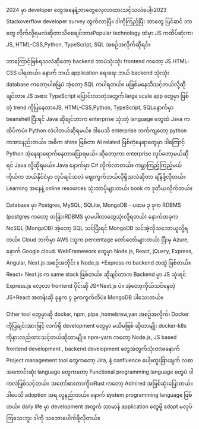 2024 မှာ developer တွေအနေနဲ့ဘာတွေလေ့လာထားသင့်သလဲပေါ့။2023 Stackoverflow developer survey ထွက်လာပြီ။ ဒါကိုကြည့်ပြီး ဘာတွေ ပြင်ဆင် ဘာတွေ လိုက်လို့ရမလဲဆိုတာသိစေချင်တာ။Popular technology ထဲမှာ JS ကထိပ်ဆုံးက၊  JS, HTML-CSS,Python, TypeScript, SQL အစဉ်အလိုက်ဆိုရင်။&#x20;

ဘာကြောင့်ဖြစ်ရသလဲဆိုတော့ backend ဘာပဲသုံးသုံး frontend ကတော့ JS HTML-CSS ပါရတယ်။ နောက် ဘယ် application ရေးရေး ဘယ် backend သုံးသုံး database ကတော့ပါစမြဲပဲ အဲ့တော့ SQL ကပါရတယ်။ မဖြစ်မနေသိသင့်တယ်လို့ဆိုချင်တာ။ JS အစား TypeScript ပြောင်းလာတဲ့အတွက် large scale app တွေမှာ ဖြစ်တဲ့ trend ကိုပြနေတာ။JS, HTML-CSS,Python, TypeScript, SQL‌နောက်မှာ beanshell ပြီးရင် Java ဆိုချင်တာက enterprise သုံးတဲ့ language တွေထဲ Java ကထိပ်ကပဲ။ Python လဲပါတယ်ဆိုရမယ်။ ဒါပေသိ enterprise ဘက်ကျတော့ python ကအားနည်းတယ်။ အဓိက shine ဖြစ်တာ AI related ဖြစ်တဲ့နေရာတွေမှာ ဒါကြောင့် Python အဲ့နေရာရောက်နေတာပြောရမယ်။ ဆိုတော့ကာ enterprise လုပ်တော့မယ်ဆိုရင် Java လို့ဆိုရမယ်။ Java နောက်မှာ C# လိုက်လာတယ်။ ကမ္ဘာကြည့်ကြည့်မယ် ကိုယ်က ဘယ်နိုင်ငံမှာ လုပ်ချင်သလဲ ဈေးကွက်ဘယ်လိုရှိသလဲဆိုတာ ချိန်ဖို့လိုတယ်။Learning အနေနဲ့ online resources သုံးတာပိုများတယ်၊ book က ဒုတိယလိုက်တယ်။

Database မှာ Postgres, MySQL, SQLite, MongoDB - ပထမ ၃ ခုက RDBMS (postgres ကတော့ တခြားRDBMS မှာမပါတာတွေသုံးလို့ရတယ်) နောက်တခုက NoSQL (MongoDB) အဲ့တော့ SQL သင်ပြီးရင် MongoDB သင်အဲ့လိုသဘောယူလို့ရတယ်။ Cloud ဘက်မှာ AWS (သူက percentage တော်တော်များတယ်) ပြီးမှ Azure, နောက် Google cloud. WebFramework တွေမှာ Node.js, React, jQuery, Express, Angular, Next.js အစဉ်အတိုင်း ။ Node.js +Express က backend တတွဲ ဖြစ်တယ်။ React+ Next.js က same stack ဖြစ်တယ်။ ဆိုချင်တာက Backend မှာ JS သုံးရင် Express.js လေ့လာ frontend ပိုင်းဆို JS+Next.js ပဲ။ အဲ့တော့ကိုယ်သင်နေတဲ့ JS+React အတန်းဆို ခုနက ၄ ခုကကွက်တိပဲ။ MongoDB ပါသေးတယ်။

Other tool တွေမှာဆို docker, npm, pipe ,homebrew,yan အစဉ်အလိုက်၊ Docker ကိုပြချင်းအားဖြင့် လက်ရှိ development တွေမှာ မသိမဖြစ် ဆိုတာမျိုး docker-k8s ကိုနားလည်ထားသင့်တယ်ဆိုတာမျိုး။ npm-yarn ကတော့ Node.js, JS based frontend development , backend development တွေအတွက်သုံးတာ။နောက် Project management tool တွေကတော့ Jira, နဲ့ confluence ပေါ့။ထူးခြားချက် လစာအကောင်းဆုံး language တွေကတော့ Functional programming language တွေပဲ ဒါကလဲဖြစ်သင့်တယ်။ အတော်စားတာကိုး။Rust ကတော့ Admired အဖြစ်ဆုံးပြောတယ်။ ဒါပေသိ adoption အရ လူနည်းတယ်။ နောက် system programming language ဖြစ်တယ်။ daily life မှာ development အတွက် သာမာန် application တွေဖို့ adopt မလုပ်ကြသေးဘူး ဒါကို သဘောပေါက်ဖို့လိုတယ်။